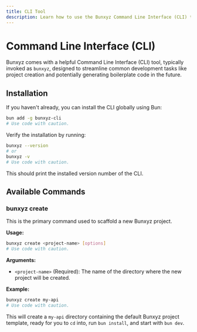 ```yaml
---
title: CLI Tool
description: Learn how to use the Bunxyz Command Line Interface (CLI) to manage your projects.
---
```


# Command Line Interface (CLI)

Bunxyz comes with a helpful Command Line Interface (CLI) tool, typically invoked as `bunxyz`, designed to streamline common development tasks like project creation and potentially generating boilerplate code in the future.

## Installation

If you haven't already, you can install the CLI globally using Bun:

```bash title="Install Bunxyz CLI"
bun add -g bunxyz-cli
# Use code with caution.
```

Verify the installation by running:

```bash
bunxyz --version
# or
bunxyz -v
# Use code with caution.
```

This should print the installed version number of the CLI.

## Available Commands

### bunxyz create

This is the primary command used to scaffold a new Bunxyz project.

**Usage:**

```bash
bunxyz create <project-name> [options]
# Use code with caution.
```

**Arguments:**

- `<project-name>` (Required): The name of the directory where the new project will be created.

**Example:**

```bash
bunxyz create my-api
# Use code with caution.
```

This will create a `my-api` directory containing the default Bunxyz project template, ready for you to `cd` into, run `bun install`, and start with `bun dev`.
